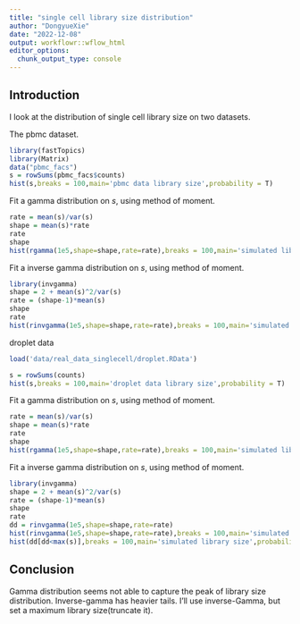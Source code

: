 ```yaml
---
title: "single cell library size distribution"
author: "DongyueXie"
date: "2022-12-08"
output: workflowr::wflow_html
editor_options:
  chunk_output_type: console
---
```


## Introduction

I look at the distribution of single cell library size on two datasets.

The pbmc dataset.

```r
library(fastTopics)
library(Matrix)
data("pbmc_facs")
s = rowSums(pbmc_facs$counts)
hist(s,breaks = 100,main='pbmc data library size',probability = T)
```

Fit a gamma distribution on $s$, using method of moment.

```r
rate = mean(s)/var(s)
shape = mean(s)*rate
rate
shape
hist(rgamma(1e5,shape=shape,rate=rate),breaks = 100,main='simulated library size',probability = T)
```

Fit a inverse gamma distribution on $s$, using method of moment.
```r
library(invgamma)
shape = 2 + mean(s)^2/var(s)
rate = (shape-1)*mean(s)
shape
rate
hist(rinvgamma(1e5,shape=shape,rate=rate),breaks = 100,main='simulated library size',probability = T)
```

droplet data

```r
load('data/real_data_singlecell/droplet.RData')
```

```r
s = rowSums(counts)
hist(s,breaks = 100,main='droplet data library size',probability = T)
```

Fit a gamma distribution on $s$, using method of moment.

```r
rate = mean(s)/var(s)
shape = mean(s)*rate
rate
shape
hist(rgamma(1e5,shape=shape,rate=rate),breaks = 100,main='simulated library size',probability = T)
```

Fit a inverse gamma distribution on $s$, using method of moment.
```r
library(invgamma)
shape = 2 + mean(s)^2/var(s)
rate = (shape-1)*mean(s)
shape
rate
dd = rinvgamma(1e5,shape=shape,rate=rate)
hist(rinvgamma(1e5,shape=shape,rate=rate),breaks = 100,main='simulated library size',probability = T)
hist(dd[dd<max(s)],breaks = 100,main='simulated library size',probability = T)
```

## Conclusion

Gamma distribution seems not able to capture the peak of library size distribution. Inverse-gamma has heavier tails. I'll use inverse-Gamma, but set a maximum library size(truncate it).


